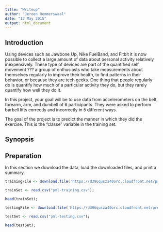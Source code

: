 ```yaml
---
title: "Writeup"
author: "Jeroen Remmerswaal"
date: "13 May 2015"
output: html_document
---
```


## Introduction

Using devices such as Jawbone Up, Nike FuelBand, and Fitbit it is now possible to collect a large amount of data about personal activity relatively inexpensively. These type of devices are part of the quantified self movement ??? a group of enthusiasts who take measurements about themselves regularly to improve their health, to find patterns in their behavior, or because they are tech geeks. One thing that people regularly do is quantify how much of a particular activity they do, but they rarely quantify how well they do it. 

In this project, your goal will be to use data from accelerometers on the belt, forearm, arm, and dumbell of 6 participants. They were asked to perform barbell lifts correctly and incorrectly in 5 different ways. 

The goal of the project is to predict the manner in which they did the exercise. This is the "classe" variable in the training set. 

## Synopsis


## Preparation

In this section we download the data, load the downloaded files, and print a summary.

```r

trainingFile <- download.file('https://d396qusza40orc.cloudfront.net/predmachlearn/pml-training.csv', 'pml-training.csv', method="curl");

trainSet <- read.csv("pml-training.csv");

head(trainSet);

testingFile <- download.file('https://d396qusza40orc.cloudfront.net/predmachlearn/pml-testing.csv', 'pml-testing.csv', method="curl");

testSet <- read.csv("pml-testing.csv");

head(testSet);
```
